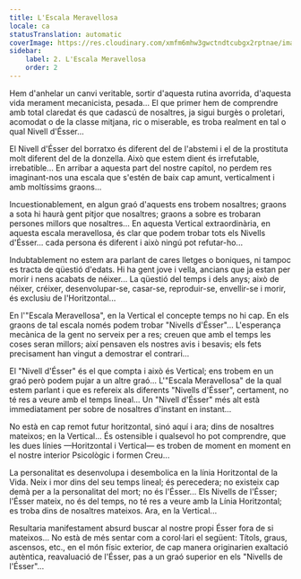 ```yaml
---
title: L'Escala Meravellosa
locale: ca
statusTranslation: automatic
coverImage: https://res.cloudinary.com/xmfm6mhw3gwctndtcubgx2rptnae/image/upload/v1740468922/small_cover_tratado_de_psicologia_revolucionaria_a4c0dca4e0.webp
sidebar:
    label: 2. L'Escala Meravellosa
    order: 2
---
```

Hem d'anhelar un canvi veritable, sortir d'aquesta rutina avorrida, d'aquesta vida merament mecanicista, pesada... El que primer hem de comprendre amb total claredat és que cadascú de nosaltres, ja sigui burgès o proletari, acomodat o de la classe mitjana, ric o miserable, es troba realment en tal o qual Nivell d'Ésser...

El Nivell d'Ésser del borratxo és diferent del de l'abstemi i el de la prostituta molt diferent del de la donzella. Això que estem dient és irrefutable, irrebatible... En arribar a aquesta part del nostre capítol, no perdem res imaginant-nos una escala que s'estén de baix cap amunt, verticalment i amb moltíssims graons...

Incuestionablement, en algun graó d'aquests ens trobem nosaltres; graons a sota hi haurà gent pitjor que nosaltres; graons a sobre es trobaran persones millors que nosaltres... En aquesta Vertical extraordinària, en aquesta escala meravellosa, és clar que podem trobar tots els Nivells d'Ésser... cada persona és diferent i això ningú pot refutar-ho...

Indubtablement no estem ara parlant de cares lletges o boniques, ni tampoc es tracta de qüestió d'edats. Hi ha gent jove i vella, ancians que ja estan per morir i nens acabats de néixer... La qüestió del temps i dels anys; això de néixer, créixer, desenvolupar-se, casar-se, reproduir-se, envellir-se i morir, és exclusiu de l'Horitzontal...

En l'"Escala Meravellosa", en la Vertical el concepte temps no hi cap. En els graons de tal escala només podem trobar "Nivells d'Ésser"... L'esperança mecànica de la gent no serveix per a res; creuen que amb el temps les coses seran millors; així pensaven els nostres avis i besavis; els fets precisament han vingut a demostrar el contrari...

El "Nivell d'Ésser" és el que compta i això és Vertical; ens trobem en un graó però podem pujar a un altre graó... L'"Escala Meravellosa" de la qual estem parlant i que es refereix als diferents "Nivells d'Ésser", certament, no té res a veure amb el temps lineal... Un "Nivell d'Ésser" més alt està immediatament per sobre de nosaltres d'instant en instant...

No està en cap remot futur horitzontal, sinó aquí i ara; dins de nosaltres mateixos; en la Vertical... És ostensible i qualsevol ho pot comprendre, que les dues línies —Horitzontal i Vertical— es troben de moment en moment en el nostre interior Psicològic i formen Creu...

La personalitat es desenvolupa i desembolica en la línia Horitzontal de la Vida. Neix i mor dins del seu temps lineal; és perecedera; no existeix cap demà per a la personalitat del mort; no és l'Ésser... Els Nivells de l'Ésser; l'Ésser mateix, no és del temps, no té res a veure amb la Línia Horitzontal; es troba dins de nosaltres mateixos. Ara, en la Vertical...

Resultaria manifestament absurd buscar al nostre propi Ésser fora de si mateixos... No està de més sentar com a corol·lari el següent: Títols, graus, ascensos, etc., en el món físic exterior, de cap manera originarien exaltació autèntica, reavaluació de l'Ésser, pas a un graó superior en els "Nivells de l'Ésser"...

